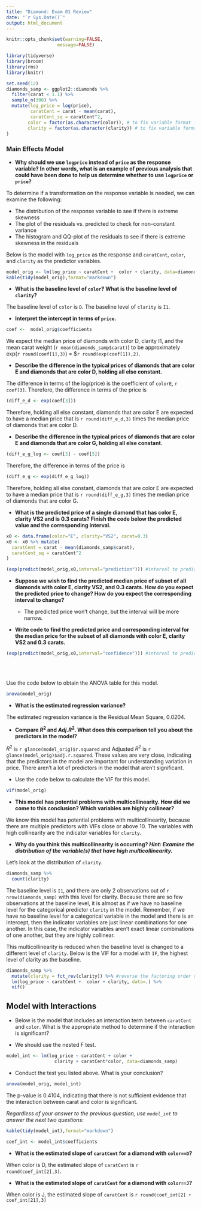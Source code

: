 ```yaml
---
title: "Diamond: Exam 01 Review"
date: "`r Sys.Date()`"
output: html_document
---
```


```r
knitr::opts_chunk$set(warning=FALSE,
                   message=FALSE)
```

```r
library(tidyverse)
library(broom)
library(rms)
library(knitr)
```

```r
set.seed(12)
diamonds_samp <- ggplot2::diamonds %>% 
  filter(carat < 1.1) %>%
  sample_n(300) %>%
  mutate(log_price = log(price), 
         caratCent = carat - mean(carat), 
         caratCent_sq = caratCent^2, 
        color = factor(as.character(color)), # to fix variable format in model output
        clarity = factor(as.character(clarity)) # to fix variable format in model output
)
```

### Main Effects Model

- **Why should we use `logprice` instead of `price` as the response variable? In other words, what is an example of previous analysis that could have been done to help us determine whether to use `logprice` or `price`?**

To determine if a transformation on the response variable is needed, we can examine the following:

  - The distribution of the response variable to see if there is extreme skewness
  - The plot of the residuals vs. predicted to check for non-constant variance
  - The histogram and QQ-plot of the residuals to see if there is extreme skewness in the residuals


Below is the model with `log_price` as the response and `caratCent`, `color`, and `clarity` as the predictor variables.

```r
model_orig <- lm(log_price ~ caratCent +  color + clarity, data=diamonds_samp)
kable(tidy(model_orig),format="markdown")
```

- **What is the baseline level of `color`? What is the baseline level of `clarity`?**

The baseline level of `color` is `D`. The baseline level of `clarity` is `I1`.

- **Interpret the intercept in terms of `price`.**

```r
coef <-  model_orig$coefficients
```
We expect the median price of diamonds with color D, clarity I1, and the mean carat weight (`r mean(diamonds_samp$carat)`) to be approximately exp(`r round(coef[1],3)`) =  \$`r round(exp(coef[1]),2)`.

- **Describe the difference in the typical prices of diamonds that are color E and diamonds that are color D, holding all else constant.** 

The difference in terms of the log(price) is the coefficient of `colorE`, `r coef[3]`. Therefore, the difference in terms of the price is

```r
(diff_e_d <- exp(coef[3]))
```

Therefore, holding all else constant, diamonds that are color E are expected to have a median price that is `r round(diff_e_d,3)` times the median price of diamonds that are color D.


- **Describe the difference in the typical prices of diamonds that are color E and diamonds that are color G, holding all else constant.**

```r
(diff_e_g_log <- coef[3] - coef[5])
```

Therefore, the difference in terms of the price is 
```r
(diff_e_g <- exp(diff_e_g_log))
```

Therefore, holding all else constant, diamonds that are color E are expected to have a median price that is `r round(diff_e_g,3)` times the median price of diamonds that are color G.

- **What is the predicted price of a single diamond that has color E, clarity VS2 and is 0.3 carats? Finish the code below the predicted value and the corresponding interval.**

```r
x0 <- data.frame(color="E", clarity="VS2", carat=0.3)
x0 <- x0 %>% mutate(
  caratCent = carat - mean(diamonds_samp$carat),
  caratCent_sq = caratCent^2
)

(exp(predict(model_orig,x0,interval="prediction"))) #interval to predict for single observation
```


- **Suppose we wish to find the predicted median price of subset of all diamonds with color E, clarity VS2, and 0.3 carats. How do you expect the predicted price to change? How do you expect the corresponding interval to change?**

    - The predicted price won't change, but the interval will be more narrow.

- **Write code to find the predicted price and corresponding interval for the median price for the subset of all diamonds with color E, clarity VS2 and 0.3 carats.**

```r
(exp(predict(model_orig,x0,interval="confidence"))) #interval to predict typical price for subset
```
<br><br>

Use the code below to obtain the ANOVA table for this model.

```r
anova(model_orig)
```

- **What is the estimated regression variance?**

The estimated regression variance is the Residual Mean Square, 0.0204. 

- **Compare $R^2$ and $Adj. R^2$. What does this comparison tell you about the predictors in the model?**

$R^2$ is `r glance(model_orig)$r.squared` and Adjusted $R^2$ is `r glance(model_orig)$adj.r.squared`. These values are very close, indicating that the predictors in the model are important for understanding variation in price. There aren't a lot of predictors in the model that aren't significant.

- Use the code below to calculate the VIF for this model.

```r
vif(model_orig)
```

- **This model has potential problems with multicollinearity. How did we come to this conclusion? Which variables are highly collinear?**

We know this model has potential problems with multicollinearity, because there are multiple predictors with VIFs close or above 10. The variables with high collinearity are the indicator variables for `clarity`.

- **Why do you think this multicollinearity is occurring? *Hint: Examine the distribution of the variable(s) that have high multicollinearity.***

Let's look at the distribution of `clarity`. 

```r
diamonds_samp %>% 
  count(clarity)
```

The baseline level is `I1`, and there are only 2 observations out of `r nrow(diamonds_samp)` with this level for clarity. Because there are so few observations at the baseline level, it is almost as if we have no baseline level for the categorical predictor `clarity` in the model. Remember, if we have no baseline level for a categorical variable in the model and there is an intercept, then the indicator variables are just linear combinations for one another. In this case, the indicator variables aren't exact linear combinations of one another, but they are highly collinear. 

This multicollinearity is reduced when the baseline level is changed to a different level of `clarity`. Below is the VIF for a model with `IF`, the highest level of clarity as the baseline.

```r
diamonds_samp %>% 
  mutate(clarity = fct_rev(clarity)) %>% #reverse the factoring order of clarity
  lm(log_price ~ caratCent +  color + clarity, data=.) %>%
  vif()
```


## Model with Interactions 

- Below is the model that includes an interaction term between `caratCent` and `color`. What is the appropriate method to determine if the interaction is significant? 

- We should use the nested F test.

```r
model_int <- lm(log_price ~ caratCent + color + 
                  clarity + caratCent*color, data=diamonds_samp)
```

- Conduct the test you listed above. What is your conclusion? 

```r
anova(model_orig, model_int)
```

The p-value is 0.4104, indicating that there is not sufficient evidence that the interaction between carat and color is significant.

*Regardless of your answer to the previous question, use `model_int` to answer the next two questions:*

```r
kable(tidy(model_int),format="markdown")
```

```r
coef_int <- model_int$coefficients
```

- **What is the estimated slope of `caratCent` for a diamond with `color==D`?**

When color is D, the  estimated slope of `caratCent` is `r round(coef_int[2],3)`.

- **What is the estimated slope of `caratCent` for a diamond with `color==J`?**

When color is J, the estimated slope of `caratCent` is `r round(coef_int[2] + coef_int[21],3)`




